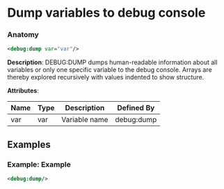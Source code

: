 # Dump variables to debug console

### Anatomy

```xml
<debug:dump var="var"/>
```

 **Description**:
 DEBUG:DUMP dumps human-readable information about all variables or only one specific variable to the debug console. Arrays are thereby explored recursively with values indented to show structure.

**Attributes**:

| Name | Type | Description | Defined By |
| ---- | ---- | ----------- | ---------- |
| var | var | Variable name | debug:dump |


## Examples

### Example: Example

```xml
<debug:dump/>
```

